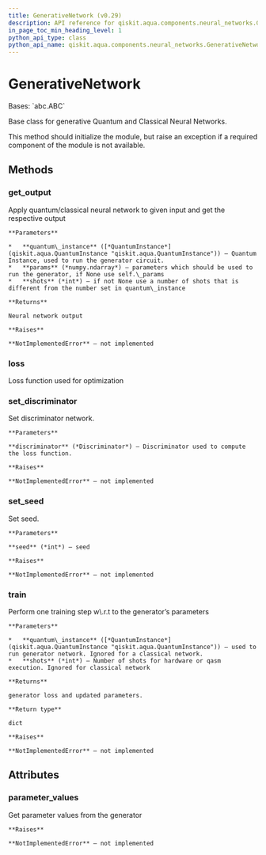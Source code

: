```yaml
---
title: GenerativeNetwork (v0.29)
description: API reference for qiskit.aqua.components.neural_networks.GenerativeNetwork in qiskit v0.29
in_page_toc_min_heading_level: 1
python_api_type: class
python_api_name: qiskit.aqua.components.neural_networks.GenerativeNetwork
---
```


# GenerativeNetwork

<Class id="qiskit.aqua.components.neural_networks.GenerativeNetwork" isDedicatedPage={true} github="https://github.com/qiskit-community/qiskit-aqua/tree/stable/0.9/qiskit/aqua/components/neural_networks/generative_network.py" signature="GenerativeNetwork" modifiers="class">
  Bases: `abc.ABC`

  Base class for generative Quantum and Classical Neural Networks.

  This method should initialize the module, but raise an exception if a required component of the module is not available.

  ## Methods

  <span id="qiskit-aqua-components-neural-networks-generativenetwork-get-output" />

  ### get\_output

  <Function id="qiskit.aqua.components.neural_networks.GenerativeNetwork.get_output" signature="GenerativeNetwork.get_output(quantum_instance, params, shots)" modifiers="abstract">
    Apply quantum/classical neural network to given input and get the respective output

    **Parameters**

    *   **quantum\_instance** ([*QuantumInstance*](qiskit.aqua.QuantumInstance "qiskit.aqua.QuantumInstance")) – Quantum Instance, used to run the generator circuit.
    *   **params** (*numpy.ndarray*) – parameters which should be used to run the generator, if None use self.\_params
    *   **shots** (*int*) – if not None use a number of shots that is different from the number set in quantum\_instance

    **Returns**

    Neural network output

    **Raises**

    **NotImplementedError** – not implemented
  </Function>

  <span id="qiskit-aqua-components-neural-networks-generativenetwork-loss" />

  ### loss

  <Function id="qiskit.aqua.components.neural_networks.GenerativeNetwork.loss" signature="GenerativeNetwork.loss()" modifiers="abstract">
    Loss function used for optimization
  </Function>

  <span id="qiskit-aqua-components-neural-networks-generativenetwork-set-discriminator" />

  ### set\_discriminator

  <Function id="qiskit.aqua.components.neural_networks.GenerativeNetwork.set_discriminator" signature="GenerativeNetwork.set_discriminator(discriminator)" modifiers="abstract">
    Set discriminator network.

    **Parameters**

    **discriminator** (*Discriminator*) – Discriminator used to compute the loss function.

    **Raises**

    **NotImplementedError** – not implemented
  </Function>

  <span id="qiskit-aqua-components-neural-networks-generativenetwork-set-seed" />

  ### set\_seed

  <Function id="qiskit.aqua.components.neural_networks.GenerativeNetwork.set_seed" signature="GenerativeNetwork.set_seed(seed)" modifiers="abstract">
    Set seed.

    **Parameters**

    **seed** (*int*) – seed

    **Raises**

    **NotImplementedError** – not implemented
  </Function>

  <span id="qiskit-aqua-components-neural-networks-generativenetwork-train" />

  ### train

  <Function id="qiskit.aqua.components.neural_networks.GenerativeNetwork.train" signature="GenerativeNetwork.train(quantum_instance=None, shots=None)" modifiers="abstract">
    Perform one training step w\.r.t to the generator’s parameters

    **Parameters**

    *   **quantum\_instance** ([*QuantumInstance*](qiskit.aqua.QuantumInstance "qiskit.aqua.QuantumInstance")) – used to run generator network. Ignored for a classical network.
    *   **shots** (*int*) – Number of shots for hardware or qasm execution. Ignored for classical network

    **Returns**

    generator loss and updated parameters.

    **Return type**

    dict

    **Raises**

    **NotImplementedError** – not implemented
  </Function>

  ## Attributes

  ### parameter\_values

  <Attribute id="qiskit.aqua.components.neural_networks.GenerativeNetwork.parameter_values">
    Get parameter values from the generator

    **Raises**

    **NotImplementedError** – not implemented
  </Attribute>
</Class>

